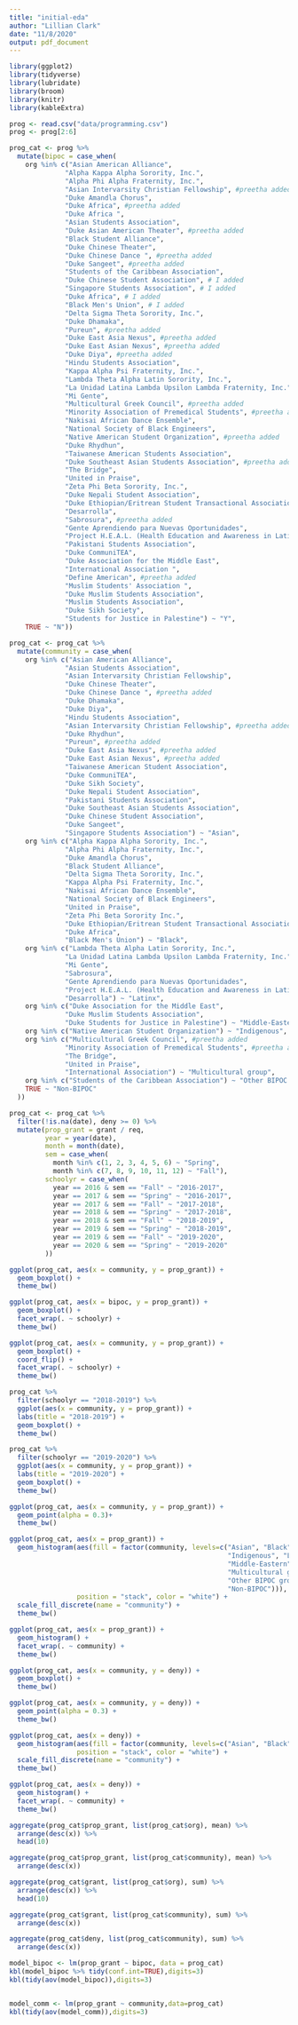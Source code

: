 ```yaml
---
title: "initial-eda"
author: "Lillian Clark"
date: "11/8/2020"
output: pdf_document
---
```


```r
library(ggplot2)
library(tidyverse)
library(lubridate)
library(broom)
library(knitr)
library(kableExtra)
```

```r
prog <- read.csv("data/programming.csv")
prog <- prog[2:6] 
```

```r
prog_cat <- prog %>%
  mutate(bipoc = case_when(
    org %in% c("Asian American Alliance", 
              "Alpha Kappa Alpha Sorority, Inc.",
              "Alpha Phi Alpha Fraternity, Inc.",
              "Asian Intervarsity Christian Fellowship", #preetha added
              "Duke Amandla Chorus",
              "Duke Africa", #preetha added
              "Duke Africa ",
              "Asian Students Association",
              "Duke Asian American Theater", #preetha added
              "Black Student Alliance",
              "Duke Chinese Theater",
              "Duke Chinese Dance ", #preetha added
              "Duke Sangeet", #preetha added
              "Students of the Caribbean Association",
              "Duke Chinese Student Association", # I added
              "Singapore Students Association", # I added
              "Duke Africa", # I added
              "Black Men's Union", # I added
              "Delta Sigma Theta Sorority, Inc.",
              "Duke Dhamaka",
              "Pureun", #preetha added
              "Duke East Asia Nexus", #preetha added
              "Duke East Asian Nexus", #preetha added
              "Duke Diya", #preetha added
              "Hindu Students Association",
              "Kappa Alpha Psi Fraternity, Inc.",
              "Lambda Theta Alpha Latin Sorority, Inc.",
              "La Unidad Latina Lambda Upsilon Lambda Fraternity, Inc.",
              "Mi Gente",
              "Multicultural Greek Council", #preetha added
              "Minority Association of Premedical Students", #preetha added
              "Nakisai African Dance Ensemble",
              "National Society of Black Engineers",
              "Native American Student Organization", #preetha added
              "Duke Rhydhun",
              "Taiwanese American Students Association",
              "Duke Southeast Asian Students Association", #preetha added
              "The Bridge",
              "United in Praise",
              "Zeta Phi Beta Sorority, Inc.",
              "Duke Nepali Student Association",
              "Duke Ethiopian/Eritrean Student Transactional Association",
              "Desarrolla",
              "Sabrosura", #preetha added
              "Gente Aprendiendo para Nuevas Oportunidades",
              "Project H.E.A.L. (Health Education and Awareness in Latin America)",
              "Pakistani Students Association",
              "Duke CommuniTEA",
              "Duke Association for the Middle East",
              "International Association ",
              "Define American", #preetha added
              "Muslim Students' Association ",
              "Duke Muslim Students Association",
              "Muslim Students Association",
              "Duke Sikh Society",
              "Students for Justice in Palestine") ~ "Y",
    TRUE ~ "N"))
```

```r
prog_cat <- prog_cat %>%
  mutate(community = case_when(
    org %in% c("Asian American Alliance",
              "Asian Students Association",
              "Asian Intervarsity Christian Fellowship",
              "Duke Chinese Theater",
              "Duke Chinese Dance ", #preetha added
              "Duke Dhamaka",
              "Duke Diya",
              "Hindu Students Association",
              "Asian Intervarsity Christian Fellowship", #preetha added
              "Duke Rhydhun",
              "Pureun", #preetha added
              "Duke East Asia Nexus", #preetha added
              "Duke East Asian Nexus", #preetha added
              "Taiwanese American Student Association",
              "Duke CommuniTEA",
              "Duke Sikh Society",
              "Duke Nepali Student Association",
              "Pakistani Students Association",
              "Duke Southeast Asian Students Association",
              "Duke Chinese Student Association",
              "Duke Sangeet",
              "Singapore Students Association") ~ "Asian",
    org %in% c("Alpha Kappa Alpha Sorority, Inc.",
              "Alpha Phi Alpha Fraternity, Inc.",
              "Duke Amandla Chorus",
              "Black Student Alliance",
              "Delta Sigma Theta Sorority, Inc.",
              "Kappa Alpha Psi Fraternity, Inc.",
              "Nakisai African Dance Ensemble",
              "National Society of Black Engineers",
              "United in Praise",
              "Zeta Phi Beta Sorority Inc.",
              "Duke Ethiopian/Eritrean Student Transactional Association",
              "Duke Africa",
              "Black Men's Union") ~ "Black",
    org %in% c("Lambda Theta Alpha Latin Sorority, Inc.", 
              "La Unidad Latina Lambda Upsilon Lambda Fraternity, Inc.",
              "Mi Gente",
              "Sabrosura",
              "Gente Aprendiendo para Nuevas Oportunidades",
              "Project H.E.A.L. (Health Education and Awareness in Latin America)",
              "Desarrolla") ~ "Latinx",
    org %in% c("Duke Association for the Middle East",
              "Duke Muslim Students Association",
              "Duke Students for Justice in Palestine") ~ "Middle-Eastern",
    org %in% c("Native American Student Organization") ~ "Indigenous",
    org %in% c("Multicultural Greek Council", #preetha added
              "Minority Association of Premedical Students", #preetha added
              "The Bridge",
              "United in Praise",
              "International Association") ~ "Multicultural group",
    org %in% c("Students of the Caribbean Association") ~ "Other BIPOC group",
    TRUE ~ "Non-BIPOC"
  ))
```

```r
prog_cat <- prog_cat %>%
  filter(!is.na(date), deny >= 0) %>%
  mutate(prop_grant = grant / req,
         year = year(date),
         month = month(date),
         sem = case_when(
           month %in% c(1, 2, 3, 4, 5, 6) ~ "Spring",
           month %in% c(7, 8, 9, 10, 11, 12) ~ "Fall"),
         schoolyr = case_when(
           year == 2016 & sem == "Fall" ~ "2016-2017",
           year == 2017 & sem == "Spring" ~ "2016-2017",
           year == 2017 & sem == "Fall" ~ "2017-2018",
           year == 2018 & sem == "Spring" ~ "2017-2018",
           year == 2018 & sem == "Fall" ~ "2018-2019",
           year == 2019 & sem == "Spring" ~ "2018-2019",
           year == 2019 & sem == "Fall" ~ "2019-2020",
           year == 2020 & sem == "Spring" ~ "2019-2020"
         ))
```

```r
ggplot(prog_cat, aes(x = community, y = prop_grant)) +
  geom_boxplot() +
  theme_bw()

ggplot(prog_cat, aes(x = bipoc, y = prop_grant)) +
  geom_boxplot() +
  facet_wrap(. ~ schoolyr) +
  theme_bw()

ggplot(prog_cat, aes(x = community, y = prop_grant)) +
  geom_boxplot() +
  coord_flip() +
  facet_wrap(. ~ schoolyr) +
  theme_bw()

prog_cat %>%
  filter(schoolyr == "2018-2019") %>%
  ggplot(aes(x = community, y = prop_grant)) +
  labs(title = "2018-2019") +
  geom_boxplot() +
  theme_bw()

prog_cat %>%
  filter(schoolyr == "2019-2020") %>%
  ggplot(aes(x = community, y = prop_grant)) +
  labs(title = "2019-2020") +
  geom_boxplot() +
  theme_bw()

ggplot(prog_cat, aes(x = community, y = prop_grant)) +
  geom_point(alpha = 0.3)+
  theme_bw()

ggplot(prog_cat, aes(x = prop_grant)) +
  geom_histogram(aes(fill = factor(community, levels=c("Asian", "Black", 
                                                       "Indigenous", "Latinx", 
                                                       "Middle-Eastern", 
                                                       "Multicultural group",
                                                       "Other BIPOC group", 
                                                       "Non-BIPOC"))),
                 position = "stack", color = "white") +
  scale_fill_discrete(name = "community") +
  theme_bw()

ggplot(prog_cat, aes(x = prop_grant)) +
  geom_histogram() +
  facet_wrap(. ~ community) +
  theme_bw()
```


```r
ggplot(prog_cat, aes(x = community, y = deny)) +
  geom_boxplot() +
  theme_bw()

ggplot(prog_cat, aes(x = community, y = deny)) +
  geom_point(alpha = 0.3) +
  theme_bw()

ggplot(prog_cat, aes(x = deny)) +
  geom_histogram(aes(fill = factor(community, levels=c("Asian", "Black", "Indigenous", "Latinx", "Middle-Eastern", "Other BIPOC group", "Non-BIPOC"))),
                 position = "stack", color = "white") +
  scale_fill_discrete(name = "community") +
  theme_bw()

ggplot(prog_cat, aes(x = deny)) +
  geom_histogram() +
  facet_wrap(. ~ community) +
  theme_bw()
```

```r
aggregate(prog_cat$prop_grant, list(prog_cat$org), mean) %>%
  arrange(desc(x)) %>%
  head(10)

aggregate(prog_cat$prop_grant, list(prog_cat$community), mean) %>%
  arrange(desc(x))

aggregate(prog_cat$grant, list(prog_cat$org), sum) %>%
  arrange(desc(x)) %>%
  head(10)

aggregate(prog_cat$grant, list(prog_cat$community), sum) %>%
  arrange(desc(x))

aggregate(prog_cat$deny, list(prog_cat$community), sum) %>%
  arrange(desc(x))
```

```r
model_bipoc <- lm(prop_grant ~ bipoc, data = prog_cat)
kbl(model_bipoc %>% tidy(conf.int=TRUE),digits=3)
kbl(tidy(aov(model_bipoc)),digits=3)


model_comm <- lm(prop_grant ~ community,data=prog_cat)
kbl(tidy(aov(model_comm)),digits=3)
```



